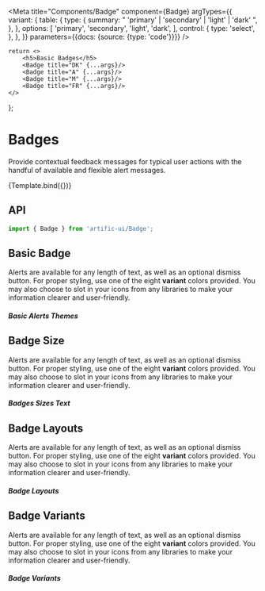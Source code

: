 

<Meta
	title="Components/Badge"
	component={Badge}
	argTypes={{
		variant: {
			table: {
				type: {
					summary:
						" 'primary' | 'secondary' | 'light' | 'dark' ",
				},
			},
			options: [
				'primary',
				'secondary',
				'light',
				'dark',
			],
			control: {
				type: 'select',
			},
		},
	}}
	parameters={{docs: {source: {type: 'code'}}}}
/>

	return <>
		<h5>Basic Badges</h5>
		<Badge title="DK" {...args}/>
		<Badge title="A" {...args}/>
		<Badge title="M" {...args}/>
		<Badge title="FR" {...args}/>
	</>
};

# Badges

Provide contextual feedback messages for typical user actions with the handful of available and flexible alert messages.

<Canvas>
	<Story name="Default">{Template.bind({})}</Story>
</Canvas>

## API

```jsx
import { Badge } from 'artific-ui/Badge';
```

<ArgsTable story="Default"/>

## Basic Badge

Alerts are available for any length of text, as well as an optional dismiss button. For proper styling, use one of the eight **variant** colors provided.
You may also choose to slot in your icons from any libraries to make your information clearer and user-friendly.

<Canvas>
	<Story name="Basic Badge">
		<h5>Basic Alerts Themes</h5>
		<Badge theme="primary" title="DK"/>
		<Badge theme="secondary" title="DK"/>
		<Badge theme="dark" title="DK"/>
		<Badge theme="light" title="DK"/>
	</Story>
</Canvas>

## Badge Size

Alerts are available for any length of text, as well as an optional dismiss button. For proper styling, use one of the eight **variant** colors provided.
You may also choose to slot in your icons from any libraries to make your information clearer and user-friendly.

<Canvas>
	<Story name="Badge Size">
		<h5>Badges Sizes Text</h5>
		<Badge size="xl" title="XL"/>
		<Badge size="lg" title="LG"/>
		<Badge size="md" title="MD"/>
		<Badge size="sm" title="SM"/>
		<Badge size="xs" title="XS"/>
	</Story>
</Canvas>

## Badge Layouts

Alerts are available for any length of text, as well as an optional dismiss button. For proper styling, use one of the eight **variant** colors provided.
You may also choose to slot in your icons from any libraries to make your information clearer and user-friendly.

<Canvas>
	<Story name="Badge Layouts">
		<h5>Badge Layouts</h5>
		<Badge title="DK" layout="default"/>
		<Badge title="DK" layout="rounded"/>
		<Badge title="DK" layout="no-radius"/>
		<Badge title="DK" layout="pill"/>
		<Badge title="DK" layout="circular"/>
	</Story>
</Canvas>


## Badge Variants

Alerts are available for any length of text, as well as an optional dismiss button. For proper styling, use one of the eight **variant** colors provided.
You may also choose to slot in your icons from any libraries to make your information clearer and user-friendly.

<Canvas>
	<Story name="Badge Variants">
		<h5>Badge Variants</h5>
		<Badge title="DK" variant="default"/>
		<Badge title="DK" variant="outline"/>
		<Badge variant="dot"/>
	</Story>
</Canvas>
